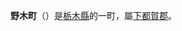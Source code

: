 {{日本町村|
自治體名=野木|
町村=町|
圖像=[[File:Hoffmann_style_ring_kiln.jpg|240px]]|
圖像說明=原[[下野煉化製造公司|下野煉化製造公司]]東磚窯（[[霍夫曼窯|霍夫曼窯]]）|
町村章=|
日文原名=野木町|
平假名=のぎまち|
羅馬字拼音=Nogi-machi|
都道府縣=栃木縣|
支廳=|
郡=下都賀郡|
編號=09364-5|
面積=30.25|
邊界未定=|
人口=25,825|
統計時間=2007年8月1日|
自治體=[[小山市|小山市]]・[[栃木市|栃木市]]・<br />[[茨城縣|茨城縣]]：[[古河市|古河市]]|
樹=|
花=|
鳥=|
其他象徵物=|
其他象徵=|
郵遞區號=329-0195|
所在地=下都賀郡野木町大字丸林571|
電話號碼=280-57-4111|
外部連結=http://www.town.nogi.tochigi.jp/|
經度=|
緯度=|
地圖=|
注記=
}}
'''野木町'''（{{jpn|j=野木町|hg=のぎまち|rm=Nogi machi|f=y}}）是[[栃木縣|栃木縣]]的一町，屬[[下都賀郡|下都賀郡]]。
{{栃木縣}}{{Authority control}}